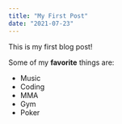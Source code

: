 ```yaml
---
title: "My First Post"
date: "2021-07-23"
---
```


This is my first blog post!

Some of my **favorite** things are:

- Music
- Coding
- MMA
- Gym
- Poker
